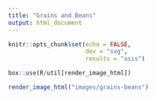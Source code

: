 ```yaml
---
title: "Grains and Beans"
output: html_document
---
```


```r
knitr::opts_chunk$set(echo = FALSE,
                      dev = "svg",
                      results = "asis")

box::use(R/util[render_image_html])
```

:::: {class='fluid-row'}

::: {class='col-md-6'}
```r
render_image_html("images/grains-beans")
```
:::

:::

